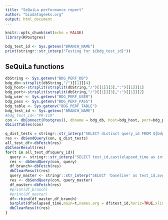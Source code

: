 ```yaml
---
title: "SeQuiLa performance report"
author: "biodatageeks.org"
output: html_document
---
```


```r
knitr::opts_chunk$set(echo = FALSE)
library(RPostgres)
```

```r
bdg_test_id <- Sys.getenv("BRANCH_NAME")
print(stringr::str_interp("Testing for ${bdg_test_id}"))
```

## SeQuiLa functions

```r
dbString <- Sys.getenv("BDG_PERF_DB")
bdg_db<-strsplit(dbString,"/")[[1]][4]
bdg_host<-strsplit(strsplit(dbString,"/")[[1]][3],":")[[1]][1]
bdg_port<-strsplit(strsplit(dbString,"/")[[1]][3],":")[[1]][2]
bdg_user <- Sys.getenv("BDG_PERF_USER")
bdg_pass <- Sys.getenv("BDG_PERF_PASS")
bdg_table <- Sys.getenv("BDG_PERF_TABLE")
bdg_test_id <- Sys.getenv("BRANCH_NAME")
#bdg_test_id<-"PR-119"
con <- dbConnect(Postgres(), dbname = bdg_db, host=bdg_host, port=bdg_port, user=bdg_user, password=bdg_pass)  
dbListTables(con)

q_dist_tests = stringr::str_interp("SELECT distinct query_id FROM ${bdg_table} WHERE test_id='${bdg_test_id}'")
res <- dbSendQuery(con, q_dist_tests)
all_test_df<-dbFetch(res)
dbClearResult(res)
for(t in all_test_df$query_id){
  query <- stringr::str_interp("SELECT test_id,cast(elapsed_time as integer) as elapsed_time  FROM ${bdg_table} WHERE query_id='${t}' AND test_id='${bdg_test_id}' ORDER BY time_stamp desc LIMIT 5")
  res <- dbSendQuery(con, query)
  df_branch<-dbFetch(res)
  dbClearResult(res)
  query_master <- stringr::str_interp("SELECT 'baseline' as test_id,avg(elapsed_time) as elapsed_time FROM ${bdg_table} WHERE query_id='${t}' AND test_id='master' GROUP BY test_id")
  res <- dbSendQuery(con, query_master)
  df_master<-dbFetch(res)
  #print(df_branch)
  #print(df_master)
  df<-rbind(df_master,df_branch)
  barplot(df$elapsed_time,main=t,names.arg = df$test_id,horiz=TRUE,xlim=range(pretty(c(0, max(df$elapsed_time)))),cex.names=0.5,xlab="time[ms]",ylab="Runs",border="red",col=c("blue", "green")[(df$test_id=='baseline') + 1] ,density=10)
  dbClearResult(res)
}
```


